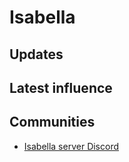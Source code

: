 # Isabella

## Updates


<Updates channel="1105059963564478545" />

## Latest influence


<AeternumMap name="Isabella" />

## Communities

- [Isabella server Discord](https://discord.gg/DdTnVR3D)
